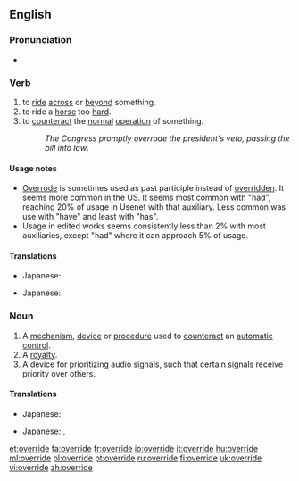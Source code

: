 ==English==

===Pronunciation===
*{{IPA|/'əʊ.vəraɪd/}}

===Verb===
{{en-verb|overrides|overriding|overrode|overridden}}

# to [[ride]] [[across]] or [[beyond]] something.
# to ride a [[horse]] too [[hard]].
# to [[counteract]] the [[normal]] [[operation]] of something.
#: ''The Congress promptly overrode the president's veto, passing the bill into law''.

====Usage notes====
*[[overrode|Overrode]] is sometimes used as past participle instead of [[overridden]]. It seems more common in the US. It seems most common with "had", reaching 20% of usage in Usenet with that auxiliary. Less common was use with "have" and least with "has".
*Usage in edited works seems consistently less than 2% with most auxiliaries, except "had" where it can approach 5% of usage.

====Translations====
{{trans-top|to ride across or beyond something}}
{{trans-mid}}
{{trans-bottom}}

{{trans-top|to ride a horse too hard}}
*Japanese: {{t-|ja|酷使する|tr=kokushi-suru}}
{{trans-mid}}
{{trans-bottom}}

{{trans-top|to counteract the normal operation of something}}
*Japanese: {{t-|ja|過負荷を掛ける|tr=kafuka-wo-kakeru}}
{{trans-mid}}
{{trans-bottom}}

===Noun===
{{en-noun}}

# A [[mechanism]], [[device]] or [[procedure]] used to [[counteract]] an [[automatic]] [[control]].
# A [[royalty]].
# A device for prioritizing audio signals, such that certain signals receive priority over others.

====Translations====
{{trans-top|A mechanism, device or procedure used to counteract an automatic control}}
* Japanese: {{t-|ja|オーバードライブ|tr=ōbādoraibu}}
{{trans-mid}}
{{trans-bottom}}

{{trans-top|A royalty}}
* Japanese: {{t+|ja|優先|tr=yūsen}}, {{t-|ja|優待|tr=yūtai}}
{{trans-mid}}
{{trans-bottom}}

{{trans-top|A device for prioritizing audio signals}}
{{trans-mid}}
{{trans-bottom}}

[[et:override]]
[[fa:override]]
[[fr:override]]
[[io:override]]
[[it:override]]
[[hu:override]]
[[ml:override]]
[[pl:override]]
[[pt:override]]
[[ru:override]]
[[fi:override]]
[[uk:override]]
[[vi:override]]
[[zh:override]]